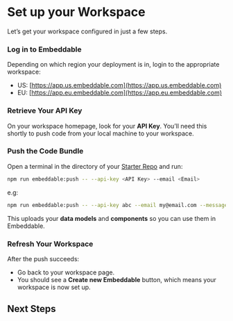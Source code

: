 
# Set up your Workspace

Let’s get your workspace configured in just a few steps.

<Steps>

### Log in to Embeddable

Depending on which region your deployment is in, login to the appropriate workspace:

   - US: [https://app.us.embeddable.com](https://app.us.embeddable.com)
   - EU: [https://app.eu.embeddable.com](https://app.eu.embeddable.com)

### Retrieve Your API Key

On your workspace homepage, look for your **API Key**. You’ll need this shortly to push code from your local machine to your workspace.

### Push the Code Bundle

Open a terminal in the directory of your [Starter Repo](/getting-started/download-repo) and run:

```bash
npm run embeddable:push -- --api-key <API Key> --email <Email>
```
e.g:
```bash
npm run embeddable:push -- --api-key abc --email my@email.com --message "My first components"
```

This uploads your **data models** and **components** so you can use them in Embeddable.

### Refresh Your Workspace

After the push succeeds:
- Go back to your workspace page.
- You should see a **Create new Embeddable** button, which means your workspace is now set up.

</Steps>

## Next Steps

<div style={{ marginTop: "2rem" }}>
    <Cards.Card
        title="Create Your First Dashboard"
        href="/getting-started/build-dashboard"
        arrow
    />
</div>